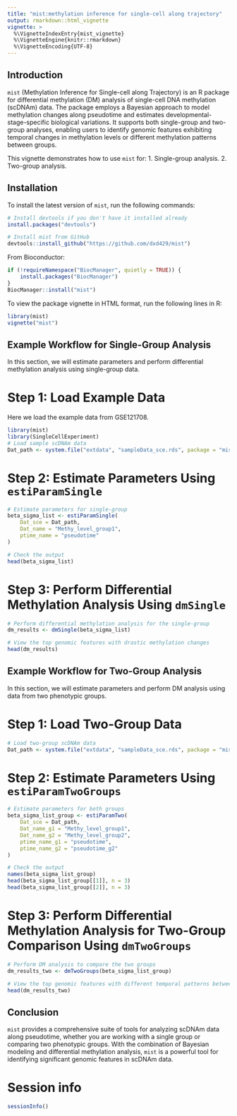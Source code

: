 ---
title: "mist:methylation inference for single-cell along trajectory"
output: rmarkdown::html_vignette
vignette: >
  %\VignetteIndexEntry{mist_vignette}
  %\VignetteEngine{knitr::rmarkdown}
  %\VignetteEncoding{UTF-8}
---

## Introduction

`mist` (Methylation Inference for Single-cell along Trajectory) is an R package for differential methylation (DM) analysis of single-cell DNA methylation (scDNAm) data. The package employs a Bayesian approach to model methylation changes along pseudotime and estimates developmental-stage-specific biological variations. It supports both single-group and two-group analyses, enabling users to identify genomic features exhibiting temporal changes in methylation levels or different methylation patterns between groups.

This vignette demonstrates how to use `mist` for:
1. Single-group analysis.
2. Two-group analysis.

## Installation

To install the latest version of `mist`, run the following commands:

```{r, eval = FALSE, warning=FALSE, message=FALSE}
# Install devtools if you don't have it installed already
install.packages("devtools")

# Install mist from GitHub
devtools::install_github("https://github.com/dxd429/mist")
```

From Bioconductor:
```{r, eval = FALSE, warning=FALSE, message=FALSE}
if (!requireNamespace("BiocManager", quietly = TRUE)) {
    install.packages("BiocManager")
}
BiocManager::install("mist")
```

To view the package vignette in HTML format, run the following lines in R:

```{r eval=FALSE,warning=FALSE,message=FALSE}
library(mist)
vignette("mist")
```

## Example Workflow for Single-Group Analysis
In this section, we will estimate parameters and perform differential methylation analysis using single-group data.

# Step 1: Load Example Data
Here we load the example data from GSE121708.

```{r, eval=TRUE, message=FALSE, warning=FALSE}
library(mist)
library(SingleCellExperiment)
# Load sample scDNAm data
Dat_path <- system.file("extdata", "sampleData_sce.rds", package = "mist")
```

# Step 2: Estimate Parameters Using `estiParamSingle`
```{r, eval=TRUE, message=FALSE, warning=FALSE}
# Estimate parameters for single-group
beta_sigma_list <- estiParamSingle(
    Dat_sce = Dat_path,
    Dat_name = "Methy_level_group1",
    ptime_name = "pseudotime"
)

# Check the output
head(beta_sigma_list)
```

# Step 3: Perform Differential Methylation Analysis Using `dmSingle`
```{r, eval=TRUE, message=FALSE, warning=FALSE}
# Perform differential methylation analysis for the single-group
dm_results <- dmSingle(beta_sigma_list)

# View the top genomic features with drastic methylation changes
head(dm_results)
```

## Example Workflow for Two-Group Analysis
In this section, we will estimate parameters and perform DM analysis using data from two phenotypic groups.

# Step 1: Load Two-Group Data


```{r, eval=TRUE, message=FALSE, warning=FALSE}
# Load two-group scDNAm data
Dat_path <- system.file("extdata", "sampleData_sce.rds", package = "mist")
```

# Step 2: Estimate Parameters Using `estiParamTwoGroups`
```{r, eval=TRUE, message=FALSE, warning=FALSE}
# Estimate parameters for both groups
beta_sigma_list_group <- estiParamTwo(
    Dat_sce = Dat_path,
    Dat_name_g1 = "Methy_level_group1",
    Dat_name_g2 = "Methy_level_group2",
    ptime_name_g1 = "pseudotime",
    ptime_name_g2 = "pseudotime_g2"
)

# Check the output
names(beta_sigma_list_group)
head(beta_sigma_list_group[[1]], n = 3)
head(beta_sigma_list_group[[2]], n = 3)
```

# Step 3: Perform Differential Methylation Analysis for Two-Group Comparison Using `dmTwoGroups`
```{r, eval=TRUE, message=FALSE, warning=FALSE}
# Perform DM analysis to compare the two groups
dm_results_two <- dmTwoGroups(beta_sigma_list_group)

# View the top genomic features with different temporal patterns between groups
head(dm_results_two)
```

## Conclusion
`mist` provides a comprehensive suite of tools for analyzing scDNAm data along pseudotime, whether you are working with a single group or comparing two phenotypic groups. With the combination of Bayesian modeling and differential methylation analysis, `mist` is a powerful tool for identifying significant genomic features in scDNAm data.

# Session info {.unnumbered}

```{r sessionInfo, echo=FALSE}
sessionInfo()
```






